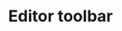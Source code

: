 ---
title: 'Editor toolbar'
type: 'component'
status: 'stable'
github: 'https://github.com/contentful/forma-36/tree/master/packages/forma-36-react-components/src/components/EditorToolbar'
storybook: 'https://f36-storybook.contentful.com/?path=/story/components-editortoolbar--default'
---